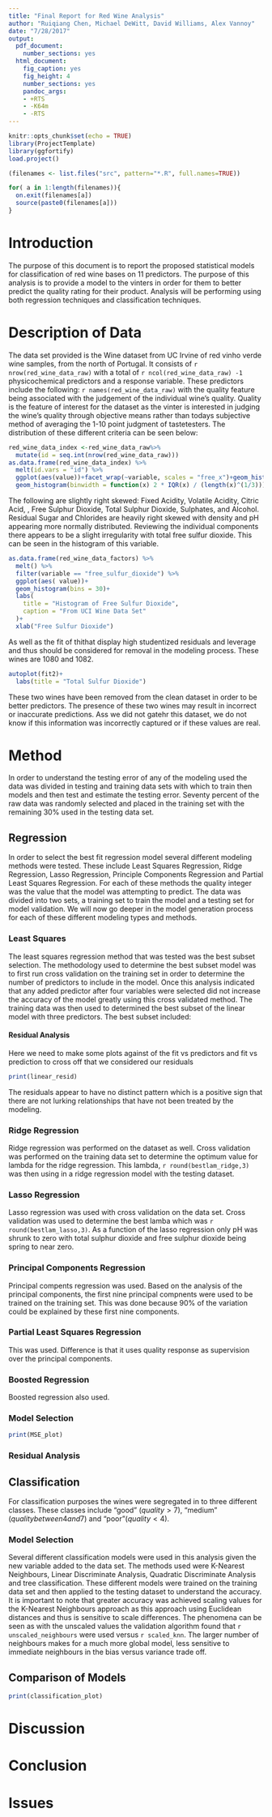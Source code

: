 ```yaml
---
title: "Final Report for Red Wine Analysis"
author: "Ruiqiang Chen, Michael DeWitt, David Williams, Alex Vannoy"
date: "7/28/2017"
output:
  pdf_document: 
    number_sections: yes
  html_document:
    fig_caption: yes
    fig_height: 4
    number_sections: yes
    pandoc_args:
    - +RTS
    - -K64m
    - -RTS
---
```


```r
knitr::opts_chunk$set(echo = TRUE)
library(ProjectTemplate)
library(ggfortify)
load.project()

(filenames <- list.files("src", pattern="*.R", full.names=TRUE))

for( a in 1:length(filenames)){
  on.exit(filenames[a])
  source(paste0(filenames[a]))
}
```

# Introduction

The purpose of this document is to report the proposed statistical models for classification of red wine bases on 11 predictors. The purpose of this analysis is to provide a model to the vinters in order for them to better predict the quality rating for their product. Analysis will be performing using both regression techniques and classification techniques.

# Description of Data
The data set provided is the Wine dataset from UC Irvine of red vinho verde wine samples, from the north of Portugal. It consists of `r nrow(red_wine_data_raw) ` with a total of `r ncol(red_wine_data_raw) -1` physicochemical predictors and a response variable. These predictors include the following: `r names(red_wine_data_raw)` with the quality feature being associated with the judgement of the individual wine's quality. Quality is the feature of interest for the dataset as the vinter is interested in judging the wine's quality through objective means rather than todays subjective method of averaging the 1-10 point judgment of tastetesters. The distribution of these different criteria can be seen below:
```r
red_wine_data_index <-red_wine_data_raw%>% 
  mutate(id = seq.int(nrow(red_wine_data_raw)))
as.data.frame(red_wine_data_index) %>% 
  melt(id.vars = "id") %>% 
  ggplot(aes(value))+facet_wrap(~variable, scales = "free_x")+geom_histogram()+
  geom_histogram(binwidth = function(x) 2 * IQR(x) / (length(x)^(1/3)))
```

The following are slightly right skewed: Fixed Acidity, Volatile Acidity, Citric Acid, , Free Sulphur Dioxide, Total Sulphur Dioxide, Sulphates, and Alcohol. Residual Sugar and Chlorides are heavily right skewed with density and pH appearing more normally distributed. Reviewing the individual components there appears to be a slight irregularity with total free sulfur dioxide. This can be seen in the histogram of this variable. 
```r
as.data.frame(red_wine_data_factors) %>% 
  melt() %>%
  filter(variable == "free_sulfur_dioxide") %>% 
  ggplot(aes( value))+
  geom_histogram(bins = 30)+
  labs(
    title = "Histogram of Free Sulfur Dioxide",
    caption = "From UCI Wine Data Set"
  )+
  xlab("Free Sulfur Dioxide")
```
As well as the fit of thithat display high studentized residuals and leverage and thus should be considered for removal in the modeling process. These wines are 1080 and 1082.

```r
autoplot(fit2)+
  labs(title = "Total Sulfur Dioxide")
```
These two wines have been removed from the clean dataset in order to be better predictors. The presence of these two wines may result in incorrect or inaccurate predictions. Ass we did not gatehr this dataset, we do not know if this information was incorrectly captured or if these values are real.

# Method
In order to understand the testing error of any of the modeling used the data was divided in testing and training data sets with which to train then models and then test and estimate the testing error. Seventy percent of the raw data was randomly selected and placed in the training set with the remaining 30% used in the testing data set.

## Regression

In order to select the best fit regression model several different modeling methods were tested. These include Least Squares Regression, Ridge Regression, Lasso Regression, Principle Components Regression and Partial Least Squares Regression. For each of these methods the quality integer was the value that the model was attempting to predict. The data was divided into two sets, a training set to train the model and a testing set for model validation. We will now go deeper in the model generation process for each of these different modeling types and methods.

### Least Squares
The least squares regression method that was tested was the best subset selection. The methodology used to determine the best subset model was to first run cross validation on the training set in order to determine the number of predictors to include in the model. Once this analysis indicated that any added predictor after four variables were selected did not increase the accuracy of the model greatly using this cross validated method.  The training data was then used to determined the best subset of the linear model with three predictors. The best subset included:

#### Residual Analysis
Here we need to make some plots against of the fit vs predictors and fit vs prediction to cross off that we considered our residuals

```r
print(linear_resid)
```
The residuals appear to have no distinct pattern which is a positive sign that there are not lurking relationships that have not been treated by the modeling.


### Ridge Regression
Ridge regression was performed on the dataset as well. Cross validation was performed on the training data set to determine the optimum value for lambda for the ridge regression. This lambda, `r round(bestlam_ridge,3)` was then using in a ridge regression model with the testing dataset.

### Lasso Regression
Lasso regression was used with cross validation on the data set. Cross validation was used to determine the best lamba which was `r round(bestlam_lasso,3)`. As a function of the lasso regression only pH was shrunk to zero with total sulphur dioxide and free sulphur dioxide being spring to near zero.

### Principal Components Regression
Principal compents regression was used. Based on the analysis of the principal components, the first nine principal compnents were used to be trained on the training set. This was done because 90% of the variation could be explained by these first nine components. 

### Partial Least Squares Regression
This was used. Difference is that it uses quality response as supervision over the principal components.

### Boosted Regression
Boosted regression also used.

### Model Selection
```r
print(MSE_plot)
```


### Residual Analysis

## Classification
For classification purposes the wines were segregated in to three different classes. These classes include "good" ($quality >7$), "medium" ($quality between 4 and 7$) and "poor"($quality < 4$). 

### Model Selection
Several different classification models were used in this analysis given the new variable added to the data set. The methods used were K-Nearest Neighbours, Linear Discriminate Analysis, Quadratic Discriminate Analysis and tree classification. These different models were trained on the training data set and then applied to the testing dataset to understand the accuracy. It is important to note that greater accuracy was achieved scaling values for the K-Nearest Neighbours approach as this approach using Euclidean distances and thus is sensitive to scale differences. The phenomena can be seen as with the unscaled values the validation algorithm found that `r unscaled_neighbours` were used versus `r scaled_knn`. The larger number of neighbours makes for a much more global model, less sensitive to immediate neighbours in the bias versus variance trade off. 

## Comparison of Models
```r
print(classification_plot)
```


# Discussion

# Conclusion

# Issues
